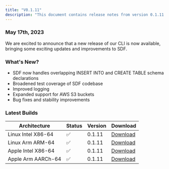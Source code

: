 ```yaml
---
title: "V0.1.11"
description: "This document contains release notes from version 0.1.11 of SDF."
---
```

### May 17th, 2023

We are excited to announce that a new release of our CLI is now available, bringing some exciting updates and improvements to SDF.

### What's New?
- SDF now handles overlapping INSERT INTO and CREATE TABLE schema declarations
- Broadened test coverage of SDF codebase 
- Improved logging 
- Expanded support for AWS S3 buckets 
- Bug fixes and stability improvements 


### Latest Builds 

| Architecture           | Status | Version | Download |
| ---------------------- | ------ | ------- | -------- |
| Linux Intel X86-64     |   ✅   | 0.1.11  | [Download](https://cdn.sdf.com/releases/download/sdf-v0.1.11-x86_64-unknown-linux-musl.tar.gz) |
| Linux Arm ARM-64       |   ✅   | 0.1.11  | [Download](https://cdn.sdf.com/releases/download/sdf-v0.1.11-arm-unknown-linux-gnueabihf.tar.gz) |
| Apple Intel X86-64     |   ✅   | 0.1.11  | [Download](https://cdn.sdf.com/releases/download/sdf-v0.1.11-x86_64-apple-darwin.tar.gz) |
| Apple Arm AARCh-64     |   ✅   | 0.1.11  | [Download](https://cdn.sdf.com/releases/download/sdf-v0.1.11-aarch64-apple-darwin.tar.gz) |
